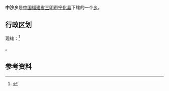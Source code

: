 {{中国乡级行政区|35/04/24/208/000
| 行政区全称 = 中沙乡
| 景观照片文件名 = 
| 景观照片描述 = 
| 汉语拼音 = 
| 通用拼音 = 
| 注音符號 = 
| 其它标音类型1 = 
| 其它标音1 = 
| 其它标音类型2 = 
| 其它标音2 = 
| 其它语言类型1 = 
| 其它语言地名1 = 
| 其它语言类型2 = 
| 其它语言地名2 = 
| 上级行政区 = [[福建省|福建省]][[宁化县|宁化县]]
| 行政区类别 = [[乡|乡]]
| 总面积 = 
| 户籍人口 = 
| 户籍人口年份 = 
| 常住人口 = 
| 常住人口年份 = 
| 人口密度 = 
| 行政区划 = 
| 官方网站 = 
| 政府驻地 = 
| 邮政编码 = 
| 电话区号 = 598
| 毗邻行政区 = 
| 位置图文件名 = 
| 位置图描述 = 
}}
'''中沙乡'''是[[中华人民共和国|中国]][[福建省|福建省]][[三明市|三明市]][[宁化县|宁化县]]下辖的一个[[乡|乡]]。

== 行政区划 ==
现辖：<ref>{{PRC admin/ref sgc|35/04/24/208/000}}</ref>

{{PRC admin/children|35/04/24/208/000}}。

==参考资料==
{{reflist}}

{{PRC admin/navcat|35/04/24/208/000}}